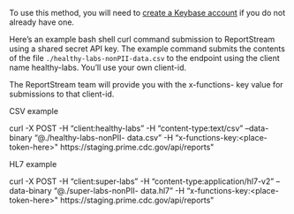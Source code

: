 To use this method, you will need to [create a Keybase account](https://keybase.io/) if you do not already have one.

Here’s an example bash shell curl command submission to ReportStream using a shared secret API key. The example command submits the contents of the file `./healthy-labs-nonPII-data.csv` to the endpoint using the client name healthy-labs. You’ll use your own client-id.

The ReportStream team will provide you with the x-functions- key value for submissions to that client-id.

CSV example

<CodeSnippet>
    curl -X POST -H “client:<span className="text-highlight">healthy-labs</span>” -H “content-type:text/csv” –data-binary “@./<span className="text-highlight">healthy-labs</span>-nonPII- data.csv” -H “x-functions-key:&lt;place-token-here&gt;" https://staging.prime.cdc.gov/api/reports"
</CodeSnippet>

HL7 example

<CodeSnippet>
    curl -X POST -H “client:<span className="text-highlight">super-labs</span>” -H “content-type:application/hl7-v2” –data-binary “@./<span className="text-highlight">super-labs</span>-nonPII- data.hl7” -H “x-functions-key:&lt;place-token-here&gt;" https://staging.prime.cdc.gov/api/reports"
</CodeSnippet>